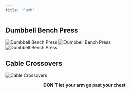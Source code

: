 ```yaml
---
title: 'Push'
---
```


## Dumbbell Bench Press

![Dumbbell Bench Press](https://i.imgur.com/BgIkDMl.png?1)
![Dumbbell Bench Press](https://i.imgur.com/5bemZfE.png)
![Dumbbell Bench Press](https://i.imgur.com/Ci1NFxj.png)

## Cable Crossovers

![Cable Crossovers](https://i.imgur.com/NnMqc25.png)
**<center>DON'T let your arm go past your chest</center>**
